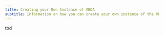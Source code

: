 ```yaml
---
title: Creating your Own Instance of VEDA
subtitle: Information on how you can create your own instance of the VEDA Platform
---
```


tbd